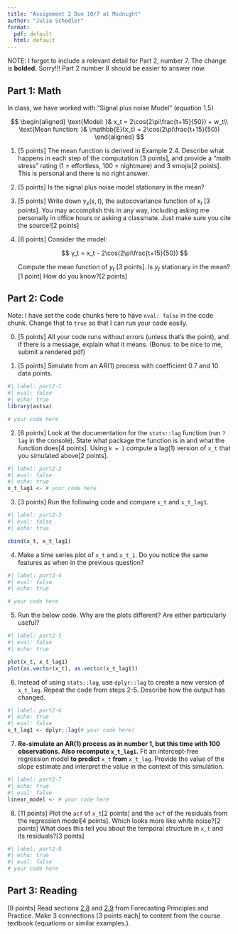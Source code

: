 ```yaml
---
title: "Assignment 2 Due 10/7 at Midnight"
author: "Julia Schedler"
format: 
  pdf: default
  html: default
---
```


NOTE: I forgot to include a relevant detail for Part 2, number 7. The change is **bolded.** Sorry!!! Part 2 number 8 should be easier to answer now.

## Part 1: Math

In class, we have worked with "Signal plus noise Model" (equation 1.5)

$$
\begin{aligned}
\text{Model: }& x_t = 2\cos(2\pi\frac{t+15}{50}) + w_t\\
\text{Mean function: }& \mathbb{E}(x_t) = 2\cos(2\pi\frac{t+15}{50})
\end{aligned}
$$

1.  \[5 points\] The mean function is derived in Example 2.4. Describe what happens in each step of the computation \[3 points\], and provide a "math stress" rating (1 = effortless, 100 = nightmare) and 3 emojis\[2 points\]. This is personal and there is no right answer.

2.  \[5 points\] Is the signal plus noise model stationary in the mean?

3.  \[5 points\] Write down $\gamma_x(s,t)$, the autocovariance function of $x_t$ \[3 points\]. You may accomplish this in any way, including asking me personally in office hours or asking a classmate. Just make sure you cite the source\![2 points\]

4.  \[6 points\] Consider the model:

    $$
    y_t = x_t - 2\cos(2\pi\frac{t+15}{50}) 
    $$

    Compute the mean function of $y_t$ \[3 points\]. Is $y_t$ stationary in the mean?\[1 point\] How do you know?\[2 points\]

## Part 2: Code

Note: I have set the code chunks here to have `eval: false` in the code chunk. Change that to `true` so that I can run your code easily.

0.  \[5 points\] All your code runs without errors (unless that's the point), and if there is a message, explain what it means. (Bonus: to be nice to me, submit a rendered pdf)

1.  \[5 points\] Simulate from an AR(1) process with coefficient 0.7 and 10 data points.

```r
#| label: part2-1
#| eval: false
#| echo: true
library(astsa)

# your code here
```

2.  \[6 points\] Look at the documentation for the `stats::lag` function (run `?lag` in the console). State what package the function is in and what the function does\[4 points\]. Using `k = 1` compute a lag(1) version of `x_t` that you simulated above\[2 points\].

```r
#| label: part2-2
#| eval: false
#| echo: true
x_t_lag1 <- # your code here
```

3.  \[3 points\] Run the following code and compare `x_t` and `x_t_lag1`.

```r
#| label: part2-3
#| eval: false
#| echo: true

cbind(x_t, x_t_lag1)
```

4.  Make a time series plot of `x_t` and `x_t_1`. Do you notice the same features as when in the previous question?

```r
#| label: part2-4
#| eval: false
#| echo: true

# your code here
```

5.  Run the below code. Why are the plots different? Are either particularly useful?

```r
#| label: part2-5
#| eval: false
#| echo: true

plot(x_t, x_t_lag1)
plot(as.vector(x_t), as.vector(x_t_lag1))
```

6.  Instead of using `stats::lag`, use `dplyr::lag` to create a new version of `x_t_lag`. Repeat the code from steps 2-5. Describe how the output has changed.

```r
#| label: part2-6
#| echo: true
#| eval: false
x_t_lag1 <- dplyr::lag(# your code here)

```

7.  **Re-simulate an AR(1) process as in number 1, but this time with 100 observations. Also recompute `x_t_lag1`.** Fit an intercept-free regression model **to predict** `x_t` **from** `x_t_lag`. Provide the value of the slope estimate and interpret the value in the context of this simulation.

```r
#| label: part2-7
#| echo: true
#| eval: false
linear_model <- # your code here
```

8.  \[11 points\] Plot the `acf` of `x_t`\[2 points\] and the `acf` of the residuals from the regression model\[4 points\]. Which looks more like white noise?\[2 points\] What does this tell you about the temporal structure in `x_t` and its residuals?\[3 points\]

```r
#| label: part2-8
#| echo: true
#| eval: false
# your code here

```

## Part 3: Reading

\[9 points\] Read sections [2.8](https://otexts.com/fpp3/acf.html) and [2.9](https://otexts.com/fpp3/wn.html) from Forecasting Principles and Practice. Make 3 connections \[3 points each\] to content from the course textbook (equations or similar examples.).

